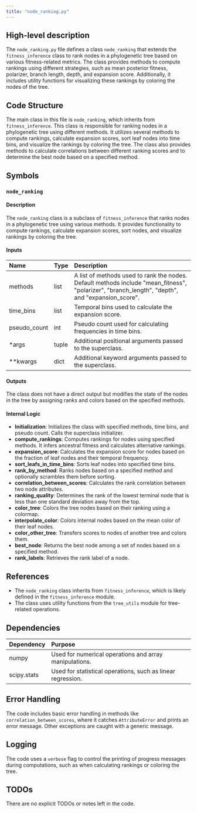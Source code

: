 ```yaml
---
title: "node_ranking.py"
---
```


## High-level description

The `node_ranking.py` file defines a class `node_ranking` that extends the `fitness_inference` class to rank nodes in a phylogenetic tree based on various fitness-related metrics. The class provides methods to compute rankings using different strategies, such as mean posterior fitness, polarizer, branch length, depth, and expansion score. Additionally, it includes utility functions for visualizing these rankings by coloring the nodes of the tree.

## Code Structure

The main class in this file is `node_ranking`, which inherits from `fitness_inference`. This class is responsible for ranking nodes in a phylogenetic tree using different methods. It utilizes several methods to compute rankings, calculate expansion scores, sort leaf nodes into time bins, and visualize the rankings by coloring the tree. The class also provides methods to calculate correlations between different ranking scores and to determine the best node based on a specified method.

## Symbols

### `node_ranking`
#### Description
The `node_ranking` class is a subclass of `fitness_inference` that ranks nodes in a phylogenetic tree using various methods. It provides functionality to compute rankings, calculate expansion scores, sort nodes, and visualize rankings by coloring the tree.

#### Inputs
| Name | Type | Description |
|:-----|:-----|:------------|
| methods | list | A list of methods used to rank the nodes. Default methods include "mean_fitness", "polarizer", "branch_length", "depth", and "expansion_score". |
| time_bins | list | Temporal bins used to calculate the expansion score. |
| pseudo_count | int | Pseudo count used for calculating frequencies in time bins. |
| *args | tuple | Additional positional arguments passed to the superclass. |
| **kwargs | dict | Additional keyword arguments passed to the superclass. |

#### Outputs
The class does not have a direct output but modifies the state of the nodes in the tree by assigning ranks and colors based on the specified methods.

#### Internal Logic
- **Initialization**: Initializes the class with specified methods, time bins, and pseudo count. Calls the superclass initializer.
- **compute_rankings**: Computes rankings for nodes using specified methods. It infers ancestral fitness and calculates alternative rankings.
- **expansion_score**: Calculates the expansion score for nodes based on the fraction of leaf nodes and their temporal frequency.
- **sort_leafs_in_time_bins**: Sorts leaf nodes into specified time bins.
- **rank_by_method**: Ranks nodes based on a specified method and optionally scrambles them before sorting.
- **correlation_between_scores**: Calculates the rank correlation between two node attributes.
- **ranking_quality**: Determines the rank of the lowest terminal node that is less than one standard deviation away from the top.
- **color_tree**: Colors the tree nodes based on their ranking using a colormap.
- **interpolate_color**: Colors internal nodes based on the mean color of their leaf nodes.
- **color_other_tree**: Transfers scores to nodes of another tree and colors them.
- **best_node**: Returns the best node among a set of nodes based on a specified method.
- **rank_labels**: Retrieves the rank label of a node.

## References

- The `node_ranking` class inherits from `fitness_inference`, which is likely defined in the `fitness_inference` module.
- The class uses utility functions from the `tree_utils` module for tree-related operations.

## Dependencies

| Dependency | Purpose |
|:-----------|:--------|
| numpy | Used for numerical operations and array manipulations. |
| scipy.stats | Used for statistical operations, such as linear regression. |

## Error Handling

The code includes basic error handling in methods like `correlation_between_scores`, where it catches `AttributeError` and prints an error message. Other exceptions are caught with a generic message.

## Logging

The code uses a `verbose` flag to control the printing of progress messages during computations, such as when calculating rankings or coloring the tree.

## TODOs

There are no explicit TODOs or notes left in the code.